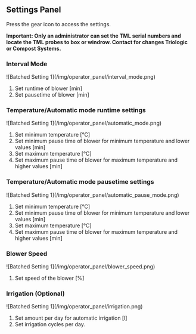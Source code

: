 
## Settings Panel

Press the gear icon to access the settings.

**Important: Only an administrator can set the TML serial numbers and locate the TML probes to box or windrow. Contact for changes Triologic or Compost Systems.**

<BatchSettings />

### Interval Mode

<div class="imgSized0">
  ![Batched Setting 1](/img/operator_panel/interval_mode.png)
</div>

1. Set runtime of blower [min]
2. Set pausetime of blower [min]

### Temperature/Automatic mode runtime settings

<div class="imgSized0">
  ![Batched Setting 1](/img/operator_panel/automatic_mode.png)
</div>

1. Set minimum temperature [°C]
2. Set minimum pause time of blower for minimum temperature and lower values [min]
3. Set maximum temperature [°C]
4. Set maximum pause time of blower for maximum temperature and higher values [min]

### Temperature/Automatic mode pausetime settings

<div class="imgSized0">
  ![Batched Setting 1](/img/operator_panel/automatic_pause_mode.png)
</div>

1. Set minimum temperature [°C]
2. Set minimum pause time of blower for minimum temperature and lower values [min]
3. Set maximum temperature [°C]
4. Set maximum pause time of blower for maximum temperature and higher values [min]

### Blower Speed

<div class="imgSized0">
  ![Batched Setting 1](/img/operator_panel/blower_speed.png)
</div>

1. Set speed of the blower [%]

### Irrigation (Optional)

<div class="imgSized0">
  ![Batched Setting 1](/img/operator_panel/irrigation.png)
</div>

1. Set amount per day for automatic irrigation [l]
2. Set irrigation cycles per day.

<ChartSettings />
